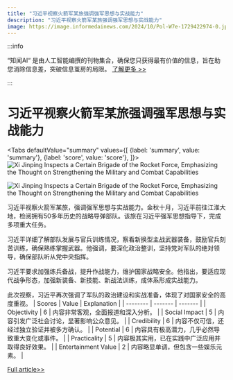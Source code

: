 ```yaml
---
title: "习近平视察火箭军某旅强调强军思想与实战能力"
description: "习近平视察火箭军某旅强调强军思想与实战能力"
image: https://image.informedainews.com/2024/10/Pol-W7e-1729422974-0.jpg
---
```



:::info

“知闻AI“ 是由人工智能编撰的刊物集合，确保您只获得最有价值的信息，旨在助您消除信息差，突破信息茧房的局限。  [了解更多 >>](/)

:::

# 习近平视察火箭军某旅强调强军思想与实战能力


<Tabs
	defaultValue="summary"
	values={[
	{label: 'summary', value: 'summary'},
	{label: 'score', value: 'score'},
]}>
<TabItem value="summary">
<img
  src="https://image.informedainews.com/2024/10/Pol-W7e-1729422974-0.jpg"
  alt="Xi Jinping Inspects a Certain Brigade of the Rocket Force, Emphasizing the Thought on Strengthening the Military and Combat Capabilities"
/>

<img
  src="https://image.informedainews.com/2024/10/Pol-n96-1729422974-1.jpg"
  alt="Xi Jinping Inspects a Certain Brigade of the Rocket Force, Emphasizing the Thought on Strengthening the Military and Combat Capabilities"
/>



习近平视察火箭军某旅，强调强军思想与实战能力。金秋十月，习近平前往江淮大地，检阅拥有50多年历史的战略导弹部队。该旅在习近平强军思想指导下，完成多项重大任务。

习近平详细了解部队发展与官兵训练情况，察看新换型主战武器装备，鼓励官兵刻苦训练，确保熟练掌握武器。他强调，要深化政治整训，坚持党对军队的绝对领导，确保部队听从党中央指挥。

习近平要求加强练兵备战，提升作战能力，维护国家战略安全。他指出，要适应现代战争形态，加强新装备、新技能、新战法训练，成体系形成实战能力。

此次视察，习近平再次强调了军队的政治建设和实战准备，体现了对国家安全的高度重视。
</TabItem>
<TabItem value="score">
	| Scores     | Value   | Explanation |
	| -------- | ------- | ------- |
	| Objectivity  | 6    | 内容非常客观，全面报道和深入分析。    |
	| Social Impact | 5     | 内容引发广泛社会讨论，显著影响公众意见。    |
	| Credibility    | 6    | 内容不仅可信，还经过独立验证并被多方确认。    |
	| Potential    | 6    | 内容具有极高潜力，几乎必然导致重大变化或事件。    |
	| Practicality    | 5    | 内容极其实用，已在实践中广泛应用并取得良好效果。    |
	| Entertainment Value    | 2    | 内容略显单调，但包含一些娱乐元素。    |
</TabItem>
</Tabs>

[Full article>>](https://www.thepaper.cn/newsDetail_forward_29085885)
